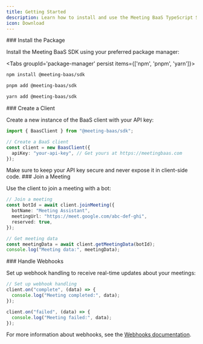 ```yaml
---
title: Getting Started
description: Learn how to install and use the Meeting BaaS TypeScript SDK.
icon: Download
---
```


<Steps>
<Step>
### Install the Package

Install the Meeting BaaS SDK using your preferred package manager:

<Tabs groupId='package-manager' persist items={['npm', 'pnpm', 'yarn']}>

```bash tab="npm"
npm install @meeting-baas/sdk
```

```bash tab="pnpm"
pnpm add @meeting-baas/sdk
```

```bash tab="yarn"
yarn add @meeting-baas/sdk
```

</Tabs>

</Step>

<Step>
### Create a Client

Create a new instance of the BaaS client with your API key:

```typescript
import { BaasClient } from "@meeting-baas/sdk";

// Create a BaaS client
const client = new BaasClient({
  apiKey: "your-api-key", // Get yours at https://meetingbaas.com
});
```

<Callout type="warn">
  Make sure to keep your API key secure and never expose it in client-side code.
</Callout>

</Step>

<Step>
### Join a Meeting

Use the client to join a meeting with a bot:

```typescript
// Join a meeting
const botId = await client.joinMeeting({
  botName: "Meeting Assistant",
  meetingUrl: "https://meet.google.com/abc-def-ghi",
  reserved: true,
});

// Get meeting data
const meetingData = await client.getMeetingData(botId);
console.log("Meeting data:", meetingData);
```

</Step>

<Step>
### Handle Webhooks

Set up webhook handling to receive real-time updates about your meetings:

```typescript
// Set up webhook handling
client.on("complete", (data) => {
  console.log("Meeting completed:", data);
});

client.on("failed", (data) => {
  console.log("Meeting failed:", data);
});
```

For more information about webhooks, see the [Webhooks documentation](/docs/typescript-sdk/reference/webhooks).

</Step>
</Steps> 